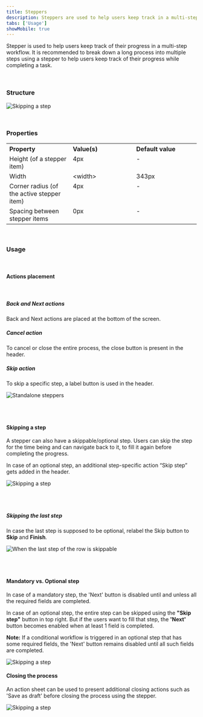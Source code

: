 ```yaml
---
title: Steppers
description: Steppers are used to help users keep track in a multi-step workflow
tabs: ['Usage']
showMobile: true
---
```


Stepper is used to help users keep track of their progress in a multi-step workflow. It is recommended to break down a long process into multiple steps using a stepper to help users keep track of their progress while completing a task.

<br/>

### Structure

![Skipping a step](./images/stepper-1.png)

<br/>

### Properties
<table style="width: 100%">
  <tbody>
    <tr>
      <th style="width:33%; text-align: left;">Property</th>
      <th style="width:33%; text-align: left;">Value(s)</th>
      <th style="width:33%; text-align: left;">Default value</th>
    </tr>
    <tr style="vertical-align: top">
      <td>Height (of a stepper item)</td>
      <td>4px</td>
      <td>-</td>
    </tr>
    <tr style="vertical-align: top">
      <td>Width</td>
      <td>&#60;width&#62;</td>
      <td>343px</td>
    </tr>
    <tr style="vertical-align: top">
      <td>Corner radius (of the active stepper item)</td>
      <td>4px</td>
      <td>-</td>
    </tr>
    <tr style="vertical-align: top">
      <td>Spacing between stepper items</td>
      <td>0px</td>
      <td>-</td>
    </tr>
  </tbody>
</table>
<br/>

### Usage

<br/>

#### Actions placement

<br/>

##### Back and Next actions

Back and Next actions are placed at the bottom of the screen.

##### Cancel action

To cancel or close the entire process, the close button is present in the header.


##### Skip action

To skip a specific step, a label button is used in the header.

![Standalone steppers](./images/stepper-2.png)

<br/>
<br/>


#### Skipping a step

A stepper can also have a skippable/optional step. Users can skip the step for the time being and can navigate back to it, to fill it again before completing the progress.

In case of an optional step, an additional step-specific action “Skip step” gets added in the header.

![Skipping a step](./images/stepper-3.png)

<br/>
<br/>

##### Skipping the last step

In case the last step is supposed to be optional, relabel the Skip button to **Skip** and **Finish**.

![When the last step of the row is skippable](./images/stepper-4.png)

<br/>
<br/>

#### Mandatory vs. Optional step

In case of a mandatory step, the 'Next' button is disabled until and unless all the required fields are completed.

In case of an optional step, the entire step can be skipped using the **"Skip step"** button in top right. But if the users want to fill that step, the **'Next'** button becomes enabled when at least 1 field is completed.

**Note:** If a conditional workflow is triggered in an optional step that has some required fields, the 'Next' button remains disabled until all such fields are completed.

![Skipping a step](./images/stepper-5.png)

#### Closing the process

An action sheet can be used to present additional closing actions such as 'Save as draft' before closing the process using the stepper.

![Skipping a step](./images/stepper-6.png)
